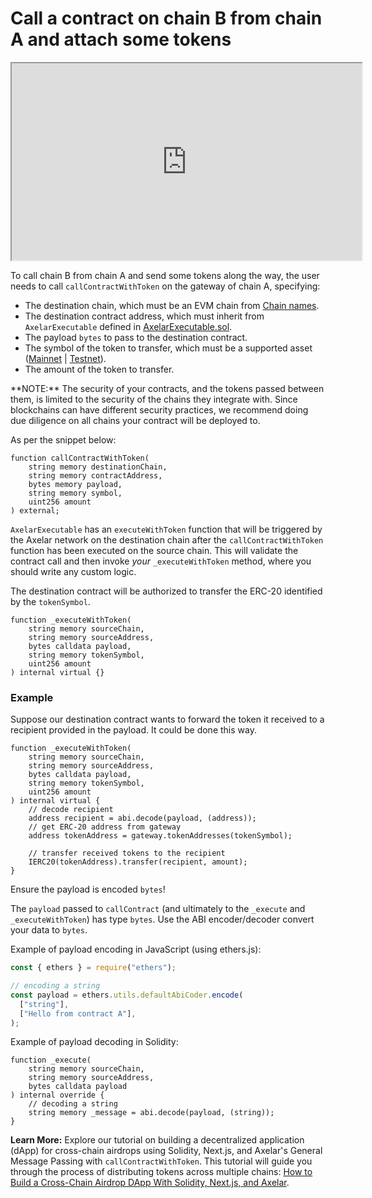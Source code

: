 # Call a contract on chain B from chain A and attach some tokens


<iframe
  width="560"
  height="315"
  src="https://www.youtube.com/embed/VkdRSrf4cmY"
  title="YouTube video player"
  allow="accelerometer; autoplay; clipboard-write; encrypted-media; gyroscope; picture-in-picture"
  allowFullScreen
></iframe>

To call chain B from chain A and send some tokens along the way, the user needs to call `callContractWithToken` on the gateway of chain A, specifying:

- The destination chain, which must be an EVM chain from [Chain names](/dev/reference/mainnet-chain-names/).
- The destination contract address, which must inherit from `AxelarExecutable` defined in [AxelarExecutable.sol](https://github.com/axelarnetwork/axelar-gmp-sdk-solidity/blob/main/contracts/executables/AxelarExecutable.sol).
- The payload `bytes` to pass to the destination contract.
- The symbol of the token to transfer, which must be a supported asset ([Mainnet](/resources/contract-addresses/mainnet/) | [Testnet](/resources/contract-addresses/testnet/)).
- The amount of the token to transfer.

<Callout emoji="🚨">
  **NOTE:** The security of your contracts, and the tokens passed between them,
  is limited to the security of the chains they integrate with. Since
  blockchains can have different security practices, we recommend doing due
  diligence on all chains your contract will be deployed to.
</Callout>

As per the snippet below:

```solidity
function callContractWithToken(
    string memory destinationChain,
    string memory contractAddress,
    bytes memory payload,
    string memory symbol,
    uint256 amount
) external;
```

`AxelarExecutable` has an `executeWithToken` function that will be triggered by the Axelar network on the destination chain after the `callContractWithToken` function has been executed on the source chain. This will validate the contract call and then invoke _your_ `_executeWithToken` method, where you should write any custom logic.

The destination contract will be authorized to transfer the ERC-20 identified by the `tokenSymbol`.

```solidity
function _executeWithToken(
    string memory sourceChain,
    string memory sourceAddress,
    bytes calldata payload,
    string memory tokenSymbol,
    uint256 amount
) internal virtual {}
```

### Example

Suppose our destination contract wants to forward the token it received to a recipient provided in the payload. It could be done this way.

```solidity
function _executeWithToken(
    string memory sourceChain,
    string memory sourceAddress,
    bytes calldata payload,
    string memory tokenSymbol,
    uint256 amount
) internal virtual {
    // decode recipient
    address recipient = abi.decode(payload, (address));
    // get ERC-20 address from gateway
    address tokenAddress = gateway.tokenAddresses(tokenSymbol);

    // transfer received tokens to the recipient
    IERC20(tokenAddress).transfer(recipient, amount);
}
```

<Callout emoji="ℹ️">Ensure the payload is encoded `bytes`!</Callout>

The `payload` passed to `callContract` (and ultimately to the `_execute` and `_executeWithToken`) has type `bytes`. Use the ABI encoder/decoder convert your data to `bytes`.

Example of payload encoding in JavaScript (using ethers.js):

```jsx
const { ethers } = require("ethers");

// encoding a string
const payload = ethers.utils.defaultAbiCoder.encode(
  ["string"],
  ["Hello from contract A"],
);
```

Example of payload decoding in Solidity:

```solidity
function _execute(
    string memory sourceChain,
    string memory sourceAddress,
    bytes calldata payload
) internal override {
    // decoding a string
    string memory _message = abi.decode(payload, (string));
}
```

**Learn More:** Explore our tutorial on building a decentralized application (dApp) for cross-chain airdrops using Solidity, Next.js, and Axelar's General Message Passing with `callContractWithToken`. This tutorial will guide you through the process of distributing tokens across multiple chains: [How to Build a Cross-Chain Airdrop DApp With Solidity, Next.js, and Axelar](https://axelar.network/blog/cross-chain-airdrop-dapp-tutorial).
